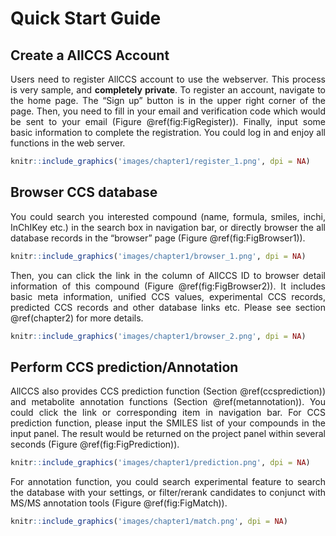 # Quick Start Guide{#chapter1}

## Create a AllCCS Account{#chaptere1d1}
<p style=text-align:justify>Users need to register AllCCS account to use the webserver. This process is very sample, and **completely private**. To register an account, navigate to the home page. The “Sign up” button is in the upper right corner of the page. Then, you need to fill in your email and verification code which would be sent to your email (Figure \@ref(fig:FigRegister)). Finally, input some basic information to complete the registration. You could log in and enjoy all functions in the web server.</p>

```r
knitr::include_graphics('images/chapter1/register_1.png', dpi = NA)
```


## Browser CCS database{#chaptere1d2}
<p style=text-align:justify>You could search you interested compound (name, formula, smiles, inchi, InChIKey etc.) in the search box in navigation bar, or directly browser the all database records in the “browser” page (Figure \@ref(fig:FigBrowser1)).</p>

```r
knitr::include_graphics('images/chapter1/browser_1.png', dpi = NA)
```

<p style=text-align:justify>Then, you can click the link in the column of AllCCS ID to browser detail information of this compound (Figure \@ref(fig:FigBrowser2)). It includes basic meta information, unified CCS values, experimental CCS records, predicted CCS records and other database links etc. Please see section \@ref(chapter2) for more details.</p>

```r
knitr::include_graphics('images/chapter1/browser_2.png', dpi = NA)
```

## Perform CCS prediction/Annotation{#chaptere1d3}

<p style=text-align:justify>AllCCS also provides CCS prediction function (Section \@ref(ccsprediction)) and metabolite annotation functions (Section \@ref(metannotation)). You could click the link or corresponding item in navigation bar. For CCS prediction function, please input the SMILES list of your compounds in the input panel. The result would be returned on the project panel within several seconds (Figure \@ref(fig:FigPrediction)).</p>

```r
knitr::include_graphics('images/chapter1/prediction.png', dpi = NA)
```


<p style=text-align:justify>For annotation function, you could search experimental feature to search the database with your settings, or filter/rerank candidates to conjunct with MS/MS annotation tools (Figure \@ref(fig:FigMatch)). </p>

```r
knitr::include_graphics('images/chapter1/match.png', dpi = NA)
```
